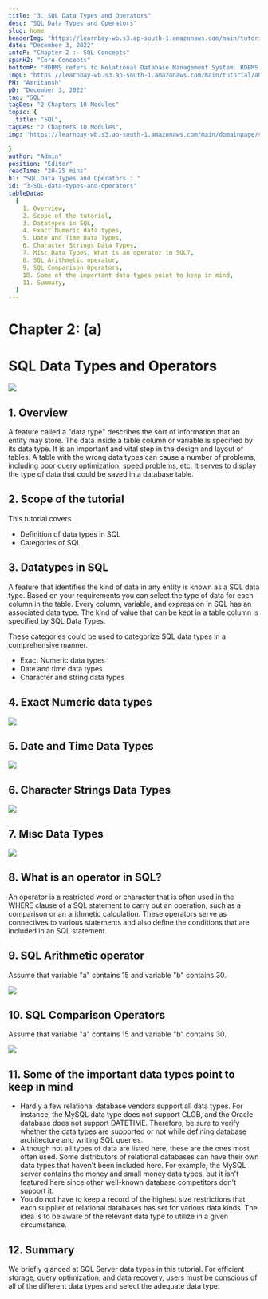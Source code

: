 ```yaml
---
title: "3. SQL Data Types and Operators"
desc: "SQL Data Types and Operators"
slug: home
headerImg: "https://learnbay-wb.s3.ap-south-1.amazonaws.com/main/tutorial/SQL+Header.png"
date: "December 3, 2022"
infoP: "Chapter 2 :- SQL Concepts"
spanH2: "Core Concepts"
bottomP: "RDBMS refers to Relational Database Management System. RDBMS serves as the foundation for all contemporary database systems, including MySQL."
imgC: "https://learnbay-wb.s3.ap-south-1.amazonaws.com/main/tutorial/amritansh.png"
PH: "Amritansh"
pD: "December 3, 2022"
tag: "SQL"
tagDes: "2 Chapters 10 Modules"
topic: {
  title: "SQL",
tagDes: "2 Chapters 10 Modules",
img: "https://learnbay-wb.s3.ap-south-1.amazonaws.com/main/domainpage/sql.png"

}
author: "Admin"
position: "Editor"
readTime: "20-25 mins"
h1: "SQL Data Types and Operators : "
id: "3-SQL-data-types-and-operators"
tableData:
  [
    1. Overview, 
    2. Scope of the tutorial, 
    3. Datatypes in SQL,
    4. Exact Numeric data types, 
    5. Date and Time Data Types,
    6. Character Strings Data Types,
    7. Misc Data Types, What is an operator in SQL?, 
    8. SQL Arithmetic operator,
    9. SQL Comparison Operators, 
    10. Some of the important data types point to keep in mind, 
    11. Summary,
  ]
---
```


# **Chapter 2: (a)**

# **SQL Data Types and Operators**

<img src="https://learnbay-wb.s3.ap-south-1.amazonaws.com/main/tutorial/SQL/SQL-dat-1.jpeg"></img>

## 1. Overview

A feature called a "data type" describes the sort of information that an entity may store. The data inside a table column or variable is specified by its data type. It is an important and vital step in the design and layout of tables. A table with the wrong data types can cause a number of problems, including poor query optimization, speed problems, etc. It serves to display the type of data that could be saved in a database table.

## 2. Scope of the tutorial     
This tutorial covers

- Definition of data types in SQL
- Categories of SQL

## 3. Datatypes in SQL

A feature that identifies the kind of data in any entity is known as a SQL data type. Based on your requirements you can select the type of data for each column in the table. Every column, variable, and expression in SQL has an associated data type. The kind of value that can be kept in a table column is specified by SQL Data Types.

These categories could be used to categorize SQL data types in a comprehensive manner.

- Exact Numeric data types
- Date and time data types
- Character and string data types

## 4. Exact Numeric data types     

<img src="https://learnbay-wb.s3.ap-south-1.amazonaws.com/main/tutorial/SQL/SQL-dat-2.png"></img>

## 5. Date and Time Data Types  


<img src="https://learnbay-wb.s3.ap-south-1.amazonaws.com/main/tutorial/SQL/SQL-dat-3.png"></img>

## 6. Character Strings Data Types   

<img src="https://learnbay-wb.s3.ap-south-1.amazonaws.com/main/tutorial/SQL/SQL-dat-4.png"></img>

## 7. Misc Data Types

<img src="https://learnbay-wb.s3.ap-south-1.amazonaws.com/main/tutorial/SQL/SQL-dat-5.png"></img>

## 8. What is an operator in SQL?


An operator is a restricted word or character that is often used in the WHERE clause of a SQL statement to carry out an operation, such as a comparison or an arithmetic calculation. These operators serve as connectives to various statements and also define the conditions that are included in an SQL statement.

## 9. SQL Arithmetic operator

Assume that variable "a" contains 15 and variable "b" contains 30.

<img src="https://learnbay-wb.s3.ap-south-1.amazonaws.com/main/tutorial/SQL/SQL-dat-6.png"></img>

## 10. SQL Comparison Operators


Assume that variable "a" contains 15 and variable "b" contains 30.

<img src="https://learnbay-wb.s3.ap-south-1.amazonaws.com/main/tutorial/SQL/SQL-dat-7.png"></img>

## 11. Some of the important data types point to keep in mind

- Hardly a few relational database vendors support all data types. For instance, the MySQL data type does not support CLOB, and the Oracle database does not support DATETIME. Therefore, be sure to verify whether the data types are supported or not while defining database architecture and writing SQL queries.
- Although not all types of data are listed here, these are the ones most often used. Some distributors of relational databases can have their own data types that haven't been included here. For example, the MySQL server contains the money and small money data types, but it isn't featured here since other well-known database competitors don't support it.
- You do not have to keep a record of the highest size restrictions that each supplier of relational databases has set for various data kinds. The idea is to be aware of the relevant data type to utilize in a given circumstance.

## 12. Summary

We briefly glanced at SQL Server data types in this tutorial. For efficient storage, query optimization, and data recovery, users must be conscious of all of the different data types and select the adequate data type.